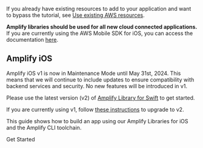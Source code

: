 If you already have existing resources to add to your application and want to bypass the tutorial, see [Use existing AWS resources](/lib-v1/project-setup/use-existing-resources).

<Callout warning>

**Amplify libraries should be used for all new cloud connected applications.** If you are currently using the AWS Mobile SDK for iOS, you can access the documentation [here](/sdk).

</Callout>

## Amplify iOS

<Callout>

Amplify iOS v1 is now in Maintenance Mode until May 31st, 2024. This means that we will continue to include updates to ensure compatibility with backend services and security. No new features will be introduced in v1.

Please use the latest version (v2) of [Amplify Library for Swift](/lib/q/platform/ios/) to get started. 

If you are currently using v1, follow [these instructions](/lib/project-setup/upgrade-guide/q/platform/ios/) to upgrade to v2.

</Callout>

This guide shows how to build an app using our Amplify Libraries for iOS and the Amplify CLI toolchain.

<InternalLinkButton href="/lib-v1/project-setup/prereq">
  <span slot="text">Get Started</span>
</InternalLinkButton>
